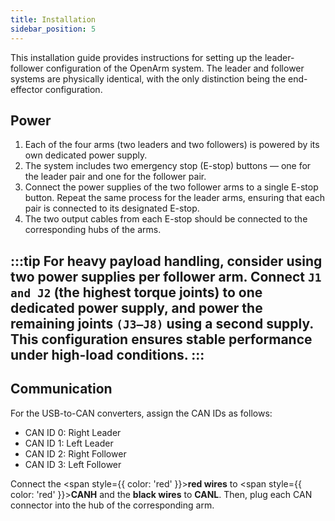 ```yaml
---
title: Installation
sidebar_position: 5
---
```



This installation guide provides instructions for setting up the leader-follower configuration of the OpenArm system. The leader and follower systems are physically identical, with the only distinction being the end-effector configuration.

## Power

1. Each of the four arms (two leaders and two followers) is powered by its own dedicated power supply.
2. The system includes two emergency stop (E-stop) buttons — one for the leader pair and one for the follower pair.
3. Connect the power supplies of the two follower arms to a single E-stop button. Repeat the same process for the leader arms, ensuring that each pair is connected to its designated E-stop.
4. The two output cables from each E-stop should be connected to the corresponding hubs of the arms.
<BlockImage src="hardware/installation/power.png" alt="power" width="80%" />

:::tip
For heavy payload handling, consider using two power supplies per follower arm. Connect `J1 and J2` (the highest torque joints) to one dedicated power supply, and power the remaining joints `(J3–J8)` using a second supply. This configuration ensures stable performance under high-load conditions.
:::
---

## Communication

For the USB-to-CAN converters, assign the CAN IDs as follows:
- CAN ID 0: Right Leader
- CAN ID 1: Left Leader
- CAN ID 2: Right Follower
- CAN ID 3: Left Follower

Connect the <span style={{ color: 'red' }}>**red wires**</span> to <span style={{ color: 'red' }}>**CANH**</span> and the **black wires** to **CANL**. Then, plug each CAN connector into the hub of the corresponding arm.

<BlockImage src="hardware/installation/communication.png" alt="communicaiton" width="80%" />
